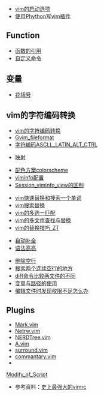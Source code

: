 * [[vim的启动选项]]
* [[使用Phython写vim插件]]


== Function ==
* [[函数的引用]]
* [[自定义命令]]

== 变量 ==
* [[花括号]]
	 
== vim的字符编码转换 ==	 
* [[vim的字符编码转换]]
* [[Gvim_fileformat]]
* [[字符编码ASCLL_LATIN_ALT_CTRL]]


* [[映射]]

* [[配色方案colorscheme]]
* [[viminfo配置]]
* [[Session_viminfo_view的区别]]

 
* [[vim快速替换和搜索一个单词]]
* [[vim搜索替换]]
* [[vim的多选一匹配]]
* [[vim的多文件查找与替换]]
* [[vim的替换技巧_ZT]]


* [[自动补全]]
* [[语法高亮]]


* [[删除空行]]
* [[搜索两个连续空行的地方]] 
* [[diff命令比较两文件的不同]]
* [[变量与路径的使用]]
* [[编辑文件时发现权限不足怎么办]]
 
== Plugins ==
* [[Mark.vim]]
* [[Netrw.vim]]
* [[NERDTree.vim]]
* [[A.vim]]
* [[surround.vim]]
* [[commantary.vim]]
*

<a>[[Modify_of_Script]]</a>


* 参考资料：[[http://amix.dk/vim/vimrc.html|史上最强大的vimrc]]
